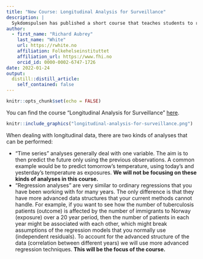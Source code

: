 ```yaml
---
title: "New Course: Longitudinal Analysis for Surveillance"
description: |
  Sykdomspulsen has published a short course that teaches students to run "normal regressions" in situations where the data structure would ordinarily prohibit you from running regression models. These situations mostly pertain to clusters of correlated data.
author:
  - first_name: "Richard Aubrey"
    last_name: "White"
    url: https://rwhite.no
    affiliation: Folkehelseinstituttet
    affiliation_url: https://www.fhi.no
    orcid_id: 0000-0002-6747-1726
date: 2022-01-24
output:
  distill::distill_article:
    self_contained: false
---
```


```r
knitr::opts_chunk$set(echo = FALSE)
```

You can find the course "Longitudinal Analysis for Surveillance" [here](https://docs.sykdomspulsen.no/longitudinal-analysis-for-surveillance/).

```r
knitr::include_graphics("longitudinal-analysis-for-surveillance.png")
```

When dealing with longitudinal data, there are two kinds of analyses that can be performed:

- "Time series" analyses generally deal with one variable. The aim is to then predict the future only using the previous observations. A common example would be to predict tomorrow’s temperature, using today’s and yesterday’s temperature as exposures. **We will not be focusing on these kinds of analyses in this course.**
- "Regression analyses" are very similar to ordinary regressions that you have been working with for many years. The only difference is that they have more advanced data structures that your current methods cannot handle. For example, if you want to see how the number of tuberculosis patients (outcome) is affected by the number of immigrants to Norway (exposure) over a 20 year period, then the number of patients in each year might be associated with each other, which might break assumptions of the regression models that you normally use (independent residuals). To account for the advanced structure of the data (correlation between different years) we will use more advanced regression techniques. **This will be the focus of the course.**
